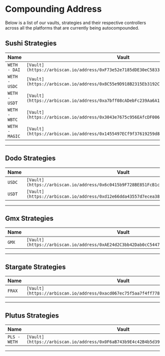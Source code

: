 <div>
<h1>Compounding Address</h1> 
</div>

Below is a list of our vaults, strategies and their respective controllers across all the platforms that are currently being autocompounded.

## Sushi Strategies

Name | Vault | Strategy | Controller 
--- | --- | --- | ---
`WETH - DAI` | `[Vault](https://arbiscan.io/address/0xF73e52e7185dDE30eC58336bc186f392354bF784#code)` | `[Strategy](https://arbiscan.io/address/0xebe26D802a7366a90CC65198E720Bb2B38e6aa00)` | `[Controller](https://arbiscan.io/address/0xd7bc9a6ee68e125169e96024ef983fee76520569#code)`
`WETH - USDC` | `[Vault](https://arbiscan.io/address/0x8C55e9D918B2315Eb3192C2bAFf07C2e9cf55E01#code)` | `[Strategy](https://arbiscan.io/address/0x29Dbbb1C7dC2eEBC95Fd5a31F6aDe652d0acEa91#code)` | `[Controller](https://arbiscan.io/address/0xd7bc9a6ee68e125169e96024ef983fee76520569#code)`
`WETH - USDT` | `[Vault](https://arbiscan.io/address/0xa7bff08cADebFc239Aa6A127064Af4a05EA61Fcb#code)` | `[Strategy](https://arbiscan.io/address/0x4645056EfeDdC63573d80CE64D5e524D27D87650#code)` | `[Controller](https://arbiscan.io/address/0xd7bc9a6ee68e125169e96024ef983fee76520569#code)`
`WETH - WBTC` | `[Vault](https://arbiscan.io/address/0x3043e7675c956EAfcDF006458b296F1fe8B0CA7C#code)` | `[Strategy](https://arbiscan.io/address/0x64c3B8F7e55b42Ae4a2EEe7AF9cD9fb1779eB47b#code)` | `[Controller](https://arbiscan.io/address/0xd7bc9a6ee68e125169e96024ef983fee76520569#code)`
`WETH - MAGIC` | `[Vault](https://arbiscan.io/address/0x1455497ECf9f37619259d801c918C6b7D33ca933#code)` | `[Strategy](https://arbiscan.io/address/0x7E9dD154F5b6aec96d9d24b7B461A6645a94f971#code)` | `[Controller](https://arbiscan.io/address/0xd7bc9a6ee68e125169e96024ef983fee76520569#code)`

---


## Dodo Strategies

Name | Vault | Strategy | Controller 
--- | --- | --- | ---  
`USDC` | `[Vault](https://arbiscan.io/address/0x6c0415b9F728BE851FcB1c4d5443C168Fdf20092#code)` | `[Strategy](https://arbiscan.io/address/0x6bEa240A3824c035EC6CED2bf7724aae9a60F3d8#code)` | `[Controller](https://arbiscan.io/address/0xaC58Ff6C1f02779869beB4Db5dF9d25A6213ae95#code)`
`USDT` | `[Vault](https://arbiscan.io/address/0xd12e66dda43557d7ecea3852cf64d441212e07b1#code)` | `[Strategy](https://arbiscan.io/address/0x2682F72B5918396c59ec242822F9f40aE944453c#code)` | `[Controller](https://arbiscan.io/address/0xac58ff6c1f02779869beb4db5df9d25a6213ae95#code)`

---


## Gmx Strategies

Name | Vault | Strategy | Controller 
--- | --- | --- | ---    
`GMX` | `[Vault](https://arbiscan.io/address/0xAE24d2C3bb42Dab0cC54478Bb7868f54b7a91DF9#code)` | `[Strategy](https://arbiscan.io/address/0x50871E2474DB8E65944c7BA1D899C7b4626F9A04#code)` | `[Controller](https://arbiscan.io/address/0x6322bf7c9ed6563dbe9f73bbe2085d6cd19371e7#code)`

--- 


## Stargate Strategies

Name | Vault | Strategy | Controller 
--- | --- | --- | --- 
`FRAX` | `[Vault](https://arbiscan.io/address/0xacd067ec75f5aa7f4ff778a8de0a1252a1852543#code)` | `[Strategy](https://arbiscan.io/address/0x56BCf1f13be3415509DB13daB9883a755743712C#code)` | `[Controller](https://arbiscan.io/address/0x8b82e63d4494be23a479201adb75f7e43247e859#code)`

---


## Plutus Strategies
Name | Vault | Strategy | Controller 
--- | --- | --- | --- 
`PLS - WETH` | `[Vault](https://arbiscan.io/address/0x0F6aB743b9E4c42B4b5d392074f174AEc3848704#code)` | `[Strategy](https://arbiscan.io/address/0x84980DfBd06e0A9598Cad9c72393e5FdA7CaFA90#code)` | `[Controller](https://arbiscan.io/address/0xd80cbc596607ffa9c60abce4bd2e333427ad89f4#code)`

--- 

